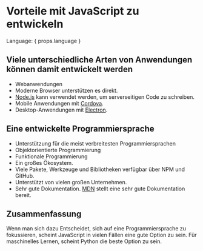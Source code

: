 # Vorteile mit JavaScript zu entwickeln

Language: { props.language }

## Viele unterschiedliche Arten von Anwendungen können damit entwickelt werden

*   Webanwendungen
*   Moderne Browser unterstützen es direkt.
*   [Node.js](https://nodejs.org/) kann verwendet werden, um serverseitigen Code zu schreiben.
*   Mobile Anwendungen mit [Cordova](https://cordova.apache.org/).
*   Desktop-Anwendungen mit [Electron](https://www.electronjs.org/).

## Eine entwickelte Programmiersprache

*   Unterstützung für die meist verbreitesten Programmiersprachen
*   Objektorientierte Programmierung
*   Funktionale Programmierung
*   Ein großes Ökosystem.
*   Viele Pakete, Werkzeuge und Bibliotheken verfügbar über NPM und GitHub.
*   Unterstützt von vielen großen Unternehmen.
*   Sehr gute Dokumentation. [MDN](https://developer.mozilla.org/) stellt eine sehr gute Dokumentation bereit.

## Zusammenfassung

Wenn man sich dazu Entscheidet, sich auf eine Programmiersprache zu fokussieren, scheint JavaScript in vielen Fällen eine gute Option zu sein. Für maschinelles Lernen, scheint Python die beste Option zu sein.
